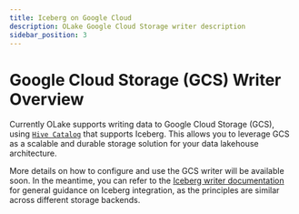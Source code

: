 ```yaml
---
title: Iceberg on Google Cloud
description: OLake Google Cloud Storage writer description
sidebar_position: 3
---
```


# Google Cloud Storage (GCS) Writer Overview

Currently OLake supports writing data to Google Cloud Storage (GCS), using [`Hive Catalog`](/docs/writers/iceberg/catalog/hive#gcp-dataproc-metastore) that supports Iceberg. This allows you to leverage GCS as a scalable and durable storage solution for your data lakehouse architecture.

More details on how to configure and use the GCS writer will be available soon. In the meantime, you can refer to the [Iceberg writer documentation](/docs/writers/iceberg/catalog/rest?rest-catalog=generic) for general guidance on Iceberg integration, as the principles are similar across different storage backends.

